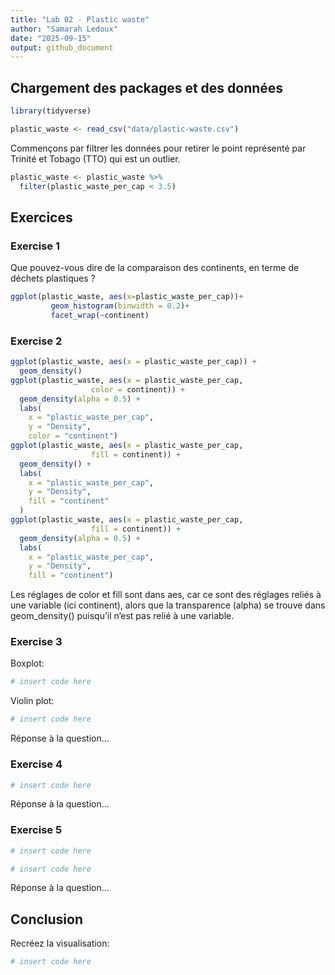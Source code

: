 ```yaml
---
title: "Lab 02 - Plastic waste"
author: "Samarah Ledoux"
date: "2025-09-15"
output: github_document
---
```


## Chargement des packages et des données

```r
library(tidyverse) 
```

```r
plastic_waste <- read_csv("data/plastic-waste.csv")
```

Commençons par filtrer les données pour retirer le point représenté par Trinité et Tobago (TTO) qui est un outlier.

```r
plastic_waste <- plastic_waste %>%
  filter(plastic_waste_per_cap < 3.5)
```


## Exercices

### Exercise 1

Que pouvez-vous dire de la comparaison des continents, en terme de déchets plastiques ?

```r
ggplot(plastic_waste, aes(x=plastic_waste_per_cap))+
         geom_histogram(binwidth = 0.2)+
         facet_wrap(~continent)
```

### Exercise 2


```r
ggplot(plastic_waste, aes(x = plastic_waste_per_cap)) + 
  geom_density()
ggplot(plastic_waste, aes(x = plastic_waste_per_cap, 
                  color = continent)) +
  geom_density(alpha = 0.5) +
  labs(
    x = "plastic_waste_per_cap",
    y = "Density",
    color = "continent")
ggplot(plastic_waste, aes(x = plastic_waste_per_cap, 
                  fill = continent)) +
  geom_density() +
  labs(
    x = "plastic_waste_per_cap",
    y = "Density",
    fill = "continent"
  )
ggplot(plastic_waste, aes(x = plastic_waste_per_cap, 
                  fill = continent)) +
  geom_density(alpha = 0.5) +
  labs(
    x = "plastic_waste_per_cap",
    y = "Density",
    fill = "continent")
```

Les réglages de color et fill sont dans aes, car ce sont des réglages reliés à une variable (ici continent), alors que la transparence (alpha) se trouve dans geom_density() puisqu'il n'est pas relié à une variable. 

### Exercise 3

Boxplot:

```r
# insert code here
```

Violin plot:

```r
# insert code here
```

Réponse à la question...

### Exercise 4


```r
# insert code here
```

Réponse à la question...

### Exercise 5


```r
# insert code here
```

```r
# insert code here
```

Réponse à la question...

## Conclusion

Recréez la visualisation:

```r
# insert code here
```
